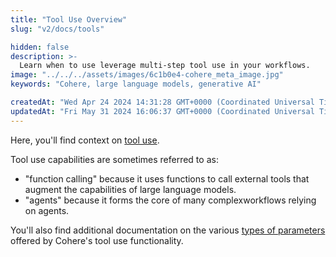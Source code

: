 ```yaml
---
title: "Tool Use Overview"
slug: "v2/docs/tools"

hidden: false 
description: >-
  Learn when to use leverage multi-step tool use in your workflows.
image: "../../../assets/images/6c1b0e4-cohere_meta_image.jpg"  
keywords: "Cohere, large language models, generative AI"

createdAt: "Wed Apr 24 2024 14:31:28 GMT+0000 (Coordinated Universal Time)"
updatedAt: "Fri May 31 2024 16:06:37 GMT+0000 (Coordinated Universal Time)"
---
```

Here, you'll find context on [tool use](/v2/docs/tool-use).

Tool use capabilities are sometimes referred to as:
 - "function calling" because it uses functions to call external tools that augment the capabilities of large language models.
 - "agents" because it forms the core of many complexworkflows relying on agents. 

You'll also find additional documentation on the various [types of parameters](/v2/docs/parameter-types-in-tool-use) offered by Cohere's tool use functionality.
